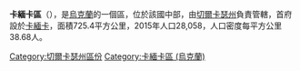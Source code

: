 '''卡緬卡區'''（{{lang-uk|Кам'янський район}}），是[[烏克蘭|烏克蘭]]的一個區，位於該國中部，由[[切爾卡瑟州|切爾卡瑟州]]負責管轄，首府設於[[卡緬卡|卡緬卡]]，面積725.4平方公里，2015年人口28,058，人口密度每平方公里38.68人。

[[Category:切爾卡瑟州區份|Category:切爾卡瑟州區份]]
[[Category:卡緬卡區_(烏克蘭)|Category:卡緬卡區 (烏克蘭)]]


{{Cherkasy-geo-stub}}